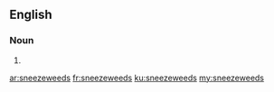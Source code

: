 ==English==

===Noun===
{{head|en|plural}}

# {{plural of|sneezeweed|lang=en}}

[[ar:sneezeweeds]]
[[fr:sneezeweeds]]
[[ku:sneezeweeds]]
[[my:sneezeweeds]]